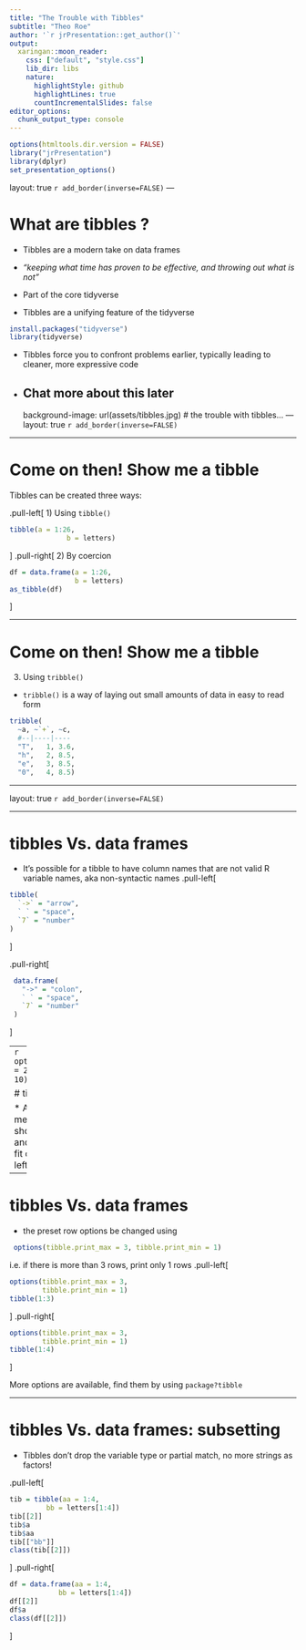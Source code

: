 ```yaml
---
title: "The Trouble with Tibbles"
subtitle: "Theo Roe"
author: '`r jrPresentation::get_author()`'
output:
  xaringan::moon_reader:
    css: ["default", "style.css"]
    lib_dir: libs
    nature:
      highlightStyle: github
      highlightLines: true
      countIncrementalSlides: false
editor_options: 
  chunk_output_type: console
---
```


```r
options(htmltools.dir.version = FALSE)
library("jrPresentation")
library(dplyr)
set_presentation_options()
```


layout: true
`r add_border(inverse=FALSE)`
---

# What are tibbles ?  

  * Tibbles are a modern take on data frames
  
  * _"keeping what time has proven to be effective, and throwing out what is not"_
  <!-- r is an old language, changing base code would ultimately lead to many problems -->
  * Part of the core tidyverse 
  
  * Tibbles are a unifying feature of the tidyverse
  
```r
install.packages("tidyverse")
library(tidyverse)
```
 
  * Tibbles force you to confront problems earlier, typically leading to cleaner, more expressive code
  
  * Chat more about this later 
---
background-image: url(assets/tibbles.jpg)
# the trouble with tibbles...
---
layout: true
`r add_border(inverse=FALSE)`
 
---

# Come on then! Show me a tibble

 Tibbles can be created three ways:
  
.pull-left[
  1) Using `tibble()`
```r
tibble(a = 1:26,
              b = letters)  
```  
]
.pull-right[
  2) By coercion  
```r
df = data.frame(a = 1:26, 
                b = letters)
as_tibble(df)
```
]


---

# Come on then! Show me a tibble

3) Using `tribble()` <!-- short for transposed tribble -->

* `tribble()` is a way of laying out small amounts of data in easy to read form 

```r
tribble(
  ~a, ~`+`, ~c,
  #--|----|----
  "T",   1, 3.6,
  "h",   2, 8.5,
  "e",   3, 8.5,
  "0",   4, 8.5)
```
<!-- column headers are layed out as formulas i.e ~x -->



---

layout: true
`r add_border(inverse=FALSE)`

---

# tibbles Vs. data frames

* It's possible for a tibble to have column names that are not valid R variable names, aka non-syntactic names
.pull-left[
```r
tibble(
  `->` = "arrow", 
  ` ` = "space",
  `7` = "number"
)
```
]

.pull-right[
```r
 data.frame(
   "->" = "colon", 
   ` ` = "space",
   `7` = "number"
 )
```
 ]



---
```r
options(tibble.print_max = 20, tibble.print_min = 10)
```

# tibbles Vs. data frames

* A refined print process means a tibble will only show the first
 10 rows and as many columns can fit on your screen:
.pull-left[
```r
 tibble(a = 1:26,
               b = letters)
```
]
.pull-right[
```r
head(data.frame(a = 1:26,
              b = letters))
```
]

---

# tibbles Vs. data frames

* the preset row options be changed using
```r
 options(tibble.print_max = 3, tibble.print_min = 1)
```
 i.e. if there is more than 3 rows, print only 1 rows
 <!--  default is 20, 10-->
.pull-left[
```r
options(tibble.print_max = 3, 
        tibble.print_min = 1)
tibble(1:3)  
```
]
.pull-right[
```r
options(tibble.print_max = 3, 
        tibble.print_min = 1)
tibble(1:4)
```
]

 More options are available, find them by using `package?tibble`

---

# tibbles Vs. data frames: subsetting

* Tibbles don't drop the variable type or partial match, no more strings as factors!  

.pull-left[
```r
tib = tibble(aa = 1:4,
         bb = letters[1:4])
tib[[2]]
tib$a
tib$aa
tib[["bb"]]
class(tib[[2]])
```
]
.pull-right[
```r
df = data.frame(aa = 1:4,
            bb = letters[1:4])
df[[2]]
df$a
class(df[[2]])
```
 ]